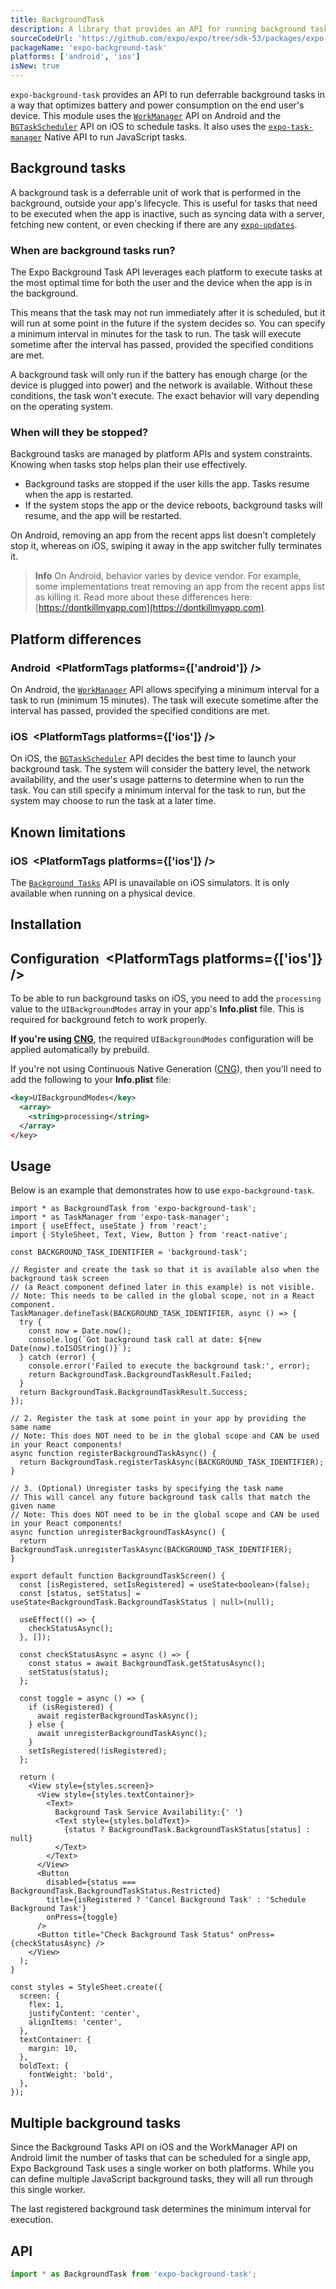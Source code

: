 ```yaml
---
title: BackgroundTask
description: A library that provides an API for running background tasks.
sourceCodeUrl: 'https://github.com/expo/expo/tree/sdk-53/packages/expo-background-task'
packageName: 'expo-background-task'
platforms: ['android', 'ios']
isNew: true
---
```



`expo-background-task` provides an API to run deferrable background tasks in a way that optimizes battery and power consumption on the end user's device. This module uses the [`WorkManager`](https://developer.android.com/topic/libraries/architecture/workmanager) API on Android and the [`BGTaskScheduler`](https://developer.apple.com/documentation/backgroundtasks/bgtaskscheduler) API on iOS to schedule tasks. It also uses the [`expo-task-manager`](task-manager.mdx) Native API to run JavaScript tasks.

## Background tasks

A background task is a deferrable unit of work that is performed in the background, outside your app's lifecycle. This is useful for tasks that need to be executed when the app is inactive, such as syncing data with a server, fetching new content, or even checking if there are any [`expo-updates`](updates.mdx).

### When are background tasks run?

The Expo Background Task API leverages each platform to execute tasks at the most optimal time for both the user and the device when the app is in the background.

This means that the task may not run immediately after it is scheduled, but it will run at some point in the future if the system decides so. You can specify a minimum interval in minutes for the task to run. The task will execute sometime after the interval has passed, provided the specified conditions are met.

A background task will only run if the battery has enough charge (or the device is plugged into power) and the network is available. Without these conditions, the task won't execute. The exact behavior will vary depending on the operating system.

### When will they be stopped?

Background tasks are managed by platform APIs and system constraints. Knowing when tasks stop helps plan their use effectively.

- Background tasks are stopped if the user kills the app. Tasks resume when the app is restarted.
- If the system stops the app or the device reboots, background tasks will resume, and the app will be restarted.

On Android, removing an app from the recent apps list doesn't completely stop it, whereas on iOS, swiping it away in the app switcher fully terminates it.

> **Info** On Android, behavior varies by device vendor. For example, some implementations treat removing an app from the recent apps list as killing it. Read more about these differences here: [https://dontkillmyapp.com](https://dontkillmyapp.com).

## Platform differences

### Android&ensp;<PlatformTags platforms={['android']} />

On Android, the [`WorkManager`](https://developer.android.com/topic/libraries/architecture/workmanager) API allows specifying a minimum interval for a task to run (minimum 15 minutes). The task will execute sometime after the interval has passed, provided the specified conditions are met.

### iOS&ensp;<PlatformTags platforms={['ios']} />

On iOS, the [`BGTaskScheduler`](https://developer.apple.com/documentation/backgroundtasks/bgtaskscheduler) API decides the best time to launch your background task. The system will consider the battery level, the network availability, and the user's usage patterns to determine when to run the task. You can still specify a minimum interval for the task to run, but the system may choose to run the task at a later time.

## Known limitations

### iOS&ensp;<PlatformTags platforms={['ios']} />

The [`Background Tasks`](https://developer.apple.com/documentation/backgroundtasks) API is unavailable on iOS simulators. It is only available when running on a physical device.

## Installation

<APIInstallSection />

## Configuration&ensp;<PlatformTags platforms={['ios']} />

To be able to run background tasks on iOS, you need to add the `processing` value to the `UIBackgroundModes` array in your app's **Info.plist** file. This is required for background fetch to work properly.

**If you're using [CNG](/workflow/continuous-native-generation/)**, the required `UIBackgroundModes` configuration will be applied automatically by prebuild.

<Collapsible summary="Configure UIBackgroundModes manually on iOS">

If you're not using Continuous Native Generation ([CNG](/workflow/continuous-native-generation/)), then you'll need to add the following to your **Info.plist** file:

```xml ios/project-name/Supporting/Info.plist
<key>UIBackgroundModes</key>
  <array>
    <string>processing</string>
  </array>
</key>
```

</Collapsible>

## Usage

Below is an example that demonstrates how to use `expo-background-task`.

```tsx App.tsx
import * as BackgroundTask from 'expo-background-task';
import * as TaskManager from 'expo-task-manager';
import { useEffect, useState } from 'react';
import { StyleSheet, Text, View, Button } from 'react-native';

const BACKGROUND_TASK_IDENTIFIER = 'background-task';

// Register and create the task so that it is available also when the background task screen
// (a React component defined later in this example) is not visible.
// Note: This needs to be called in the global scope, not in a React component.
TaskManager.defineTask(BACKGROUND_TASK_IDENTIFIER, async () => {
  try {
    const now = Date.now();
    console.log(`Got background task call at date: ${new Date(now).toISOString()}`);
  } catch (error) {
    console.error('Failed to execute the background task:', error);
    return BackgroundTask.BackgroundTaskResult.Failed;
  }
  return BackgroundTask.BackgroundTaskResult.Success;
});

// 2. Register the task at some point in your app by providing the same name
// Note: This does NOT need to be in the global scope and CAN be used in your React components!
async function registerBackgroundTaskAsync() {
  return BackgroundTask.registerTaskAsync(BACKGROUND_TASK_IDENTIFIER);
}

// 3. (Optional) Unregister tasks by specifying the task name
// This will cancel any future background task calls that match the given name
// Note: This does NOT need to be in the global scope and CAN be used in your React components!
async function unregisterBackgroundTaskAsync() {
  return BackgroundTask.unregisterTaskAsync(BACKGROUND_TASK_IDENTIFIER);
}

export default function BackgroundTaskScreen() {
  const [isRegistered, setIsRegistered] = useState<boolean>(false);
  const [status, setStatus] = useState<BackgroundTask.BackgroundTaskStatus | null>(null);

  useEffect(() => {
    checkStatusAsync();
  }, []);

  const checkStatusAsync = async () => {
    const status = await BackgroundTask.getStatusAsync();
    setStatus(status);
  };

  const toggle = async () => {
    if (isRegistered) {
      await registerBackgroundTaskAsync();
    } else {
      await unregisterBackgroundTaskAsync();
    }
    setIsRegistered(!isRegistered);
  };

  return (
    <View style={styles.screen}>
      <View style={styles.textContainer}>
        <Text>
          Background Task Service Availability:{' '}
          <Text style={styles.boldText}>
            {status ? BackgroundTask.BackgroundTaskStatus[status] : null}
          </Text>
        </Text>
      </View>
      <Button
        disabled={status === BackgroundTask.BackgroundTaskStatus.Restricted}
        title={isRegistered ? 'Cancel Background Task' : 'Schedule Background Task'}
        onPress={toggle}
      />
      <Button title="Check Background Task Status" onPress={checkStatusAsync} />
    </View>
  );
}

const styles = StyleSheet.create({
  screen: {
    flex: 1,
    justifyContent: 'center',
    alignItems: 'center',
  },
  textContainer: {
    margin: 10,
  },
  boldText: {
    fontWeight: 'bold',
  },
});
```

## Multiple background tasks

Since the Background Tasks API on iOS and the WorkManager API on Android limit the number of tasks that can be scheduled for a single app, Expo Background Task uses a single worker on both platforms. While you can define multiple JavaScript background tasks, they will all run through this single worker.

The last registered background task determines the minimum interval for execution.

## API

```js
import * as BackgroundTask from 'expo-background-task';
```

<APISection packageName="expo-background-task" apiName="BackgroundTask" />

